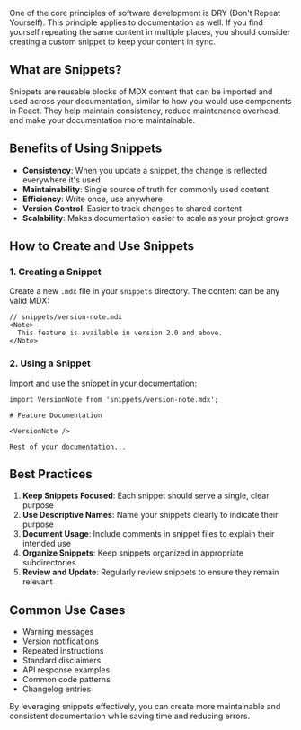 One of the core principles of software development is DRY (Don't Repeat Yourself). This principle applies to documentation as well. If you find yourself repeating the same content in multiple places, you should consider creating a custom snippet to keep your content in sync.

## What are Snippets?

Snippets are reusable blocks of MDX content that can be imported and used across your documentation, similar to how you would use components in React. They help maintain consistency, reduce maintenance overhead, and make your documentation more maintainable.

## Benefits of Using Snippets

- **Consistency**: When you update a snippet, the change is reflected everywhere it's used
- **Maintainability**: Single source of truth for commonly used content
- **Efficiency**: Write once, use anywhere
- **Version Control**: Easier to track changes to shared content
- **Scalability**: Makes documentation easier to scale as your project grows

## How to Create and Use Snippets

### 1. Creating a Snippet

Create a new `.mdx` file in your `snippets` directory. The content can be any valid MDX:

```mdx
// snippets/version-note.mdx
<Note>
  This feature is available in version 2.0 and above.
</Note>
```

### 2. Using a Snippet

Import and use the snippet in your documentation:

```mdx
import VersionNote from 'snippets/version-note.mdx';

# Feature Documentation

<VersionNote />

Rest of your documentation...
```

## Best Practices

1. **Keep Snippets Focused**: Each snippet should serve a single, clear purpose
2. **Use Descriptive Names**: Name your snippets clearly to indicate their purpose
3. **Document Usage**: Include comments in snippet files to explain their intended use
4. **Organize Snippets**: Keep snippets organized in appropriate subdirectories
5. **Review and Update**: Regularly review snippets to ensure they remain relevant

## Common Use Cases

- Warning messages
- Version notifications
- Repeated instructions
- Standard disclaimers
- API response examples
- Common code patterns
- Changelog entries

By leveraging snippets effectively, you can create more maintainable and consistent documentation while saving time and reducing errors.